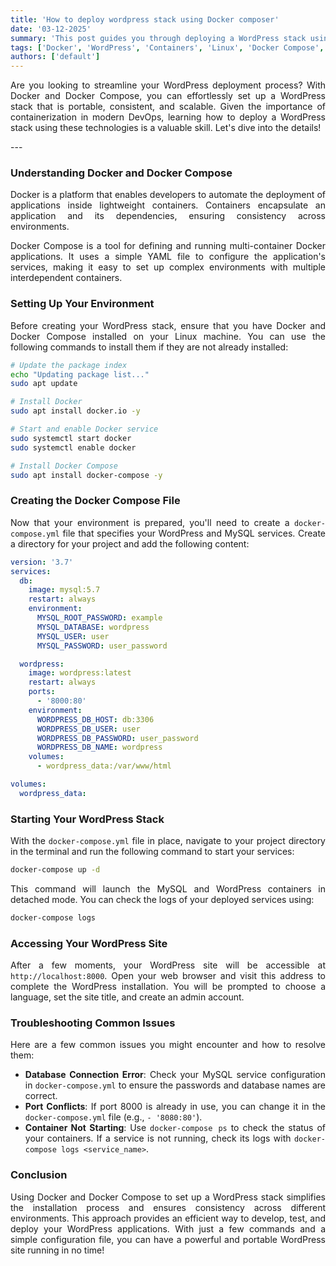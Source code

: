 ```yaml
---
title: 'How to deploy wordpress stack using Docker composer'
date: '03-12-2025'
summary: 'This post guides you through deploying a WordPress stack using Docker Compose, streamlining your development and production environments.'
tags: ['Docker', 'WordPress', 'Containers', 'Linux', 'Docker Compose', 'DevOps', 'Web Development']
authors: ['default']
---
```


<div align="justify">

Are you looking to streamline your WordPress deployment process? With Docker and Docker Compose, you can effortlessly set up a WordPress stack that is portable, consistent, and scalable. Given the importance of containerization in modern DevOps, learning how to deploy a WordPress stack using these technologies is a valuable skill. Let's dive into the details!

</div>
---

<div align="justify">

### Understanding Docker and Docker Compose
Docker is a platform that enables developers to automate the deployment of applications inside lightweight containers. Containers encapsulate an application and its dependencies, ensuring consistency across environments. 

Docker Compose is a tool for defining and running multi-container Docker applications. It uses a simple YAML file to configure the application's services, making it easy to set up complex environments with multiple interdependent containers.

### Setting Up Your Environment
Before creating your WordPress stack, ensure that you have Docker and Docker Compose installed on your Linux machine. You can use the following commands to install them if they are not already installed:

```bash
# Update the package index
echo "Updating package list..."
sudo apt update

# Install Docker
sudo apt install docker.io -y

# Start and enable Docker service
sudo systemctl start docker
sudo systemctl enable docker

# Install Docker Compose
sudo apt install docker-compose -y
```

### Creating the Docker Compose File
Now that your environment is prepared, you'll need to create a `docker-compose.yml` file that specifies your WordPress and MySQL services. Create a directory for your project and add the following content:

```yaml
version: '3.7'
services:
  db:
    image: mysql:5.7
    restart: always
    environment:
      MYSQL_ROOT_PASSWORD: example
      MYSQL_DATABASE: wordpress
      MYSQL_USER: user
      MYSQL_PASSWORD: user_password

  wordpress:
    image: wordpress:latest
    restart: always
    ports:
      - '8000:80'
    environment:
      WORDPRESS_DB_HOST: db:3306
      WORDPRESS_DB_USER: user
      WORDPRESS_DB_PASSWORD: user_password
      WORDPRESS_DB_NAME: wordpress
    volumes:
      - wordpress_data:/var/www/html

volumes:
  wordpress_data:
```

### Starting Your WordPress Stack
With the `docker-compose.yml` file in place, navigate to your project directory in the terminal and run the following command to start your services:

```bash
docker-compose up -d
```

This command will launch the MySQL and WordPress containers in detached mode. You can check the logs of your deployed services using:

```bash
docker-compose logs
```

### Accessing Your WordPress Site
After a few moments, your WordPress site will be accessible at `http://localhost:8000`. Open your web browser and visit this address to complete the WordPress installation. You will be prompted to choose a language, set the site title, and create an admin account.

### Troubleshooting Common Issues
Here are a few common issues you might encounter and how to resolve them:

- **Database Connection Error**: Check your MySQL service configuration in `docker-compose.yml` to ensure the passwords and database names are correct.
- **Port Conflicts**: If port 8000 is already in use, you can change it in the `docker-compose.yml` file (e.g., `- '8080:80'`).
- **Container Not Starting**: Use `docker-compose ps` to check the status of your containers. If a service is not running, check its logs with `docker-compose logs <service_name>`. 

### Conclusion
Using Docker and Docker Compose to set up a WordPress stack simplifies the installation process and ensures consistency across different environments. This approach provides an efficient way to develop, test, and deploy your WordPress applications. With just a few commands and a simple configuration file, you can have a powerful and portable WordPress site running in no time!

</div>
